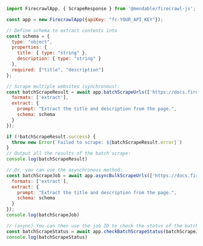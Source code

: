 ```js Node
import FirecrawlApp, { ScrapeResponse } from '@mendable/firecrawl-js';

const app = new FirecrawlApp({apiKey: "fc-YOUR_API_KEY"});

// Define schema to extract contents into
const schema = {
  type: "object",
  properties: {
    title: { type: "string" },
    description: { type: "string" }
  },
  required: ["title", "description"]
};

// Scrape multiple websites (synchronous):
const batchScrapeResult = await app.batchScrapeUrls(['https://docs.firecrawl.dev', 'https://docs.firecrawl.dev/sdks/overview'], { 
  formats: ['extract'],
  extract: {
    prompt: "Extract the title and description from the page.",
    schema: schema
  }
});

if (!batchScrapeResult.success) {
  throw new Error(`Failed to scrape: ${batchScrapeResult.error}`)
}
// Output all the results of the batch scrape:
console.log(batchScrapeResult)

// Or, you can use the asynchronous method:
const batchScrapeJob = await app.asyncBulkScrapeUrls(['https://docs.firecrawl.dev', 'https://docs.firecrawl.dev/sdks/overview'], { 
  formats: ['extract'],
  extract: {
    prompt: "Extract the title and description from the page.",
    schema: schema
  }
});
console.log(batchScrapeJob)

// (async) You can then use the job ID to check the status of the batch scrape:
const batchScrapeStatus = await app.checkBatchScrapeStatus(batchScrapeJob.id);
console.log(batchScrapeStatus)
